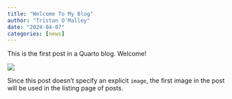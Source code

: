 ```yaml
---
title: "Welcome To My Blog"
author: "Tristan O'Malley"
date: "2024-04-07"
categories: [news]
---
```


This is the first post in a Quarto blog. Welcome!

![](thumbnail.jpg)

Since this post doesn't specify an explicit `image`, the first image in the post will be used in the listing page of posts.
